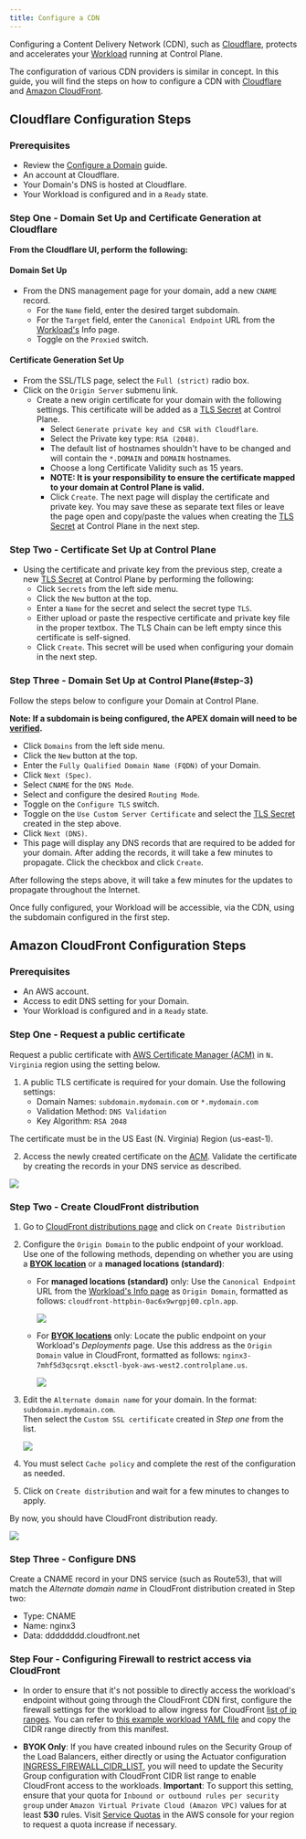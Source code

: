 ```yaml
---
title: Configure a CDN
---
```


Configuring a Content Delivery Network (CDN), such as [Cloudflare](https://cloudflare.com), protects and accelerates your [Workload](/reference/workload) running at Control Plane.

The configuration of various CDN providers is similar in concept. In this guide, you will find the steps on how to configure a CDN with [Cloudflare](#cloudflare-configuration-steps) and [Amazon CloudFront](#amazon-cloudfront-configuration-steps).

## Cloudflare Configuration Steps

### Prerequisites

- Review the [Configure a Domain](/guides/configure-domain) guide.
- An account at Cloudflare.
- Your Domain's DNS is hosted at Cloudflare.
- Your Workload is configured and in a `Ready` state.

### Step One - Domain Set Up and Certificate Generation at Cloudflare

**From the Cloudflare UI, perform the following:**

#### Domain Set Up

- From the DNS management page for your domain, add a new `CNAME` record.
  - For the `Name` field, enter the desired target subdomain.
  - For the `Target` field, enter the `Canonical Endpoint` URL from the [Workload's](/reference/workload) Info page.
  - Toggle on the `Proxied` switch.

#### Certificate Generation Set Up

- From the SSL/TLS page, select the `Full (strict)` radio box.
- Click on the `Origin Server` submenu link.
  - Create a new origin certificate for your domain with the following settings. This certificate will be added as a [TLS Secret](/reference/secret#tls) at Control Plane.
    - Select `Generate private key and CSR with Cloudflare`.
    - Select the Private key type: `RSA (2048)`.
    - The default list of hostnames shouldn't have to be changed and will contain the `*.DOMAIN` and `DOMAIN` hostnames.
    - Choose a long Certificate Validity such as 15 years.
    - **NOTE: It is your responsibility to ensure the certificate mapped to your domain at Control Plane is valid.**
    - Click `Create`. The next page will display the certificate and private key. You may save these as separate text files or leave the page open and copy/paste the values when creating the [TLS Secret](/reference/secret#tls) at Control Plane in the next step.

### Step Two - Certificate Set Up at Control Plane

- Using the certificate and private key from the previous step, create a new [TLS Secret](/reference/secret#tls) at Control Plane by performing the following:
  - Click `Secrets` from the left side menu.
  - Click the `New` button at the top.
  - Enter a `Name` for the secret and select the secret type `TLS`.
  - Either upload or paste the respective certificate and private key file in the proper textbox. The TLS Chain can be left empty since this certificate is self-signed.
  - Click `Create`. This secret will be used when configuring your domain in the next step.

### Step Three - Domain Set Up at Control Plane(#step-3)

Follow the steps below to configure your Domain at Control Plane.

**Note: If a subdomain is being configured, the APEX domain will need to be [verified](/guides/configure-domain#step-one-apex-domain-verification).**

- Click `Domains` from the left side menu.
- Click the `New` button at the top.
- Enter the `Fully Qualified Domain Name (FQDN)` of your Domain.
- Click `Next (Spec)`.
- Select `CNAME` for the `DNS Mode`.
- Select and configure the desired `Routing Mode`.
- Toggle on the `Configure TLS` switch.
- Toggle on the `Use Custom Server Certificate` and select the [TLS Secret](/reference/secret#tls) created in the step above.
- Click `Next (DNS)`.
- This page will display any DNS records that are required to be added for your domain. After adding the records, it will take a few minutes to propagate. Click the checkbox and click `Create`.

<Note>
After following the steps above, it will take a few minutes for the updates to propagate throughout the Internet.

Once fully configured, your Workload will be accessible, via the CDN, using the subdomain configured in the first step.

</Note>

## Amazon CloudFront Configuration Steps

### Prerequisites

- An AWS account.
- Access to edit DNS setting for your Domain.
- Your Workload is configured and in a `Ready` state.

### Step One - Request a public certificate

Request a public certificate with [AWS Certificate Manager (ACM)](https://us-east-1.console.aws.amazon.com/acm/home?region=us-east-1#/certificates/request) in `N. Virginia` region using the setting below.

1. A public TLS certificate is required for your domain. Use the following settings:
   - Domain Names: `subdomain.mydomain.com` or `*.mydomain.com`
   - Validation Method: `DNS Validation`
   - Key Algorithm: `RSA 2048`

<Note>The certificate must be in the US East (N. Virginia) Region (us-east-1).</Note>

2. Access the newly created certificate on the [ACM](https://us-east-1.console.aws.amazon.com/acm/home?region=us-east-1#/certificates/list). Validate the certificate by creating the records in your DNS service as described.

<Frame>
  <img src="/images/guides/configure-resources/configure-cdn/ssl_validation_screenshot.png" />
</Frame>

### Step Two - Create CloudFront distribution

1. Go to [CloudFront distributions page](https://us-east-1.console.aws.amazon.com/cloudfront/v4/home#/distributions) and click on `Create Distribution`
2. Configure the `Origin Domain` to the public endpoint of your workload. Use one of the following methods, depending on whether you are using a [**BYOK location**](/byok/overview) or a **managed locations (standard)**:

   - For **managed locations (standard)** only:
     Use the `Canonical Endpoint` URL from the [Workload's Info page](/reference/workload) as `Origin Domain`, formatted as follows: `cloudfront-httpbin-0ac6x9wrgpj00.cpln.app`.

     <Frame>
       <img src="/images/guides/configure-resources/configure-cdn/canonical-endpoint.png" />
     </Frame>

   - For [**BYOK locations**](/byok/overview) only:
     Locate the public endpoint on your Workload's _Deployments_ page. Use this address as the `Origin Domain` value in CloudFront, formatted as follows: `nginx3-7mhf5d3qcsrqt.eksctl-byok-aws-west2.controlplane.us`.

     <Frame>
       <img src="/images/guides/configure-resources/configure-cdn/byok-ep.png" />
     </Frame>

3. Edit the `Alternate domain name` for your domain. In the format: `subdomain.mydomain.com`.  
   Then select the `Custom SSL certificate` created in _Step one_ from the list.

   <Frame>
     <img src="/images/guides/configure-resources/configure-cdn/cname.png" />
   </Frame>

4. You must select `Cache policy` and complete the rest of the configuration as needed.
5. Click on `Create distribution` and wait for a few minutes to changes to apply.

By now, you should have CloudFront distribution ready.

<Frame>
  <img src="/images/guides/configure-resources/configure-cdn/distribution.png" />
</Frame>

### Step Three - Configure DNS

Create a CNAME record in your DNS service (such as Route53), that will match the _Alternate domain name_ in CloudFront distribution created in Step two:

- Type: CNAME
- Name: nginx3
- Data: dddddddd.cloudfront.net

### Step Four - Configuring Firewall to restrict access via CloudFront

- In order to ensure that it's not possible to directly access the workload's endpoint without going through the CloudFront CDN first, configure the firewall settings for the workload to allow ingress for CloudFront [list of ip ranges](https://d7uri8nf7uskq.cloudfront.net/tools/list-cloudfront-ips). You can refer to [this example workload YAML file](https://cpln-public-bucket.s3.amazonaws.com/nginx3-workload-cloudfront-example.yaml) and copy the CIDR range directly from this manifest.

- **BYOK Only**: If you have created inbound rules on the Security Group of the Load Balancers, either directly or using the Actuator configuration [INGRESS_FIREWALL_CIDR_LIST](/byok/settings/actuator), you will need to update the Security Group configuration with CloudFront CIDR list range to enable CloudFront access to the workloads. **Important**: To support this setting, ensure that your quota for `Inbound or outbound rules per security group` under `Amazon Virtual Private Cloud (Amazon VPC)` values for at least **530** rules. Visit [Service Quotas](https://console.aws.amazon.com/servicequotas/home/dashboard) in the AWS console for your region to request a quota increase if necessary.
